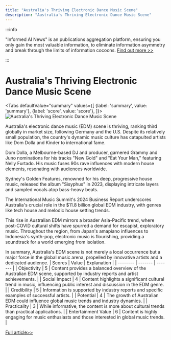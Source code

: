```yaml
---
title: "Australia's Thriving Electronic Dance Music Scene"
description: "Australia's Thriving Electronic Dance Music Scene"
---
```



:::info

"Informed AI News" is an publications aggregation platform, ensuring you only gain the most valuable information, to eliminate information asymmetry and break through the limits of information cocoons.  [Find out more >>](/)

:::

# Australia's Thriving Electronic Dance Music Scene


<Tabs
	defaultValue="summary"
	values={[
	{label: 'summary', value: 'summary'},
	{label: 'score', value: 'score'},
]}>
<TabItem value="summary">
<img
  src="https://image.informedainews.com/2024/06/Ent-vNu-1717900508-0.jpg"
  alt="Australia's Thriving Electronic Dance Music Scene"
/>



Australia's electronic dance music (EDM) scene is thriving, ranking third globally in market size, following Germany and the U.S. Despite its relatively small population, the country's dynamic music culture has catapulted artists like Dom Dolla and Kinder to international fame.

Dom Dolla, a Melbourne-based DJ and producer, garnered Grammy and Juno nominations for his tracks "New Gold" and "Eat Your Man," featuring Nelly Furtado. His music fuses 90s rave influences with modern house elements, resonating with audiences worldwide.

Sydney's Golden Features, renowned for his deep, progressive house music, released the album "Sisyphus" in 2023, displaying intricate layers and sampled vocals atop bass-heavy beats.

The International Music Summit's 2024 Business Report underscores Australia's crucial role in the $11.8 billion global EDM industry, with genres like tech house and melodic house setting trends.

This rise in Australian EDM mirrors a broader Asia-Pacific trend, where post-COVID cultural shifts have spurred a demand for escapist, exploratory music. Throughout the region, from Japan's amapiano influences to Indonesia's synth-pop, electronic music is flourishing, providing a soundtrack for a world emerging from isolation.

In summary, Australia's EDM scene is not merely a local occurrence but a major force in the global music arena, propelled by innovative artists and a dedicated audience.
</TabItem>
<TabItem value="score">
	| Scores     | Value   | Explanation |
	| -------- | ------- | ------- |
	| Objectivity  | 5    | Content provides a balanced overview of the Australian EDM scene, supported by industry reports and artist achievements.    |
	| Social Impact | 4     | Content highlights a significant cultural trend in music, influencing public interest and discussion in the EDM genre.    |
	| Credibility    | 5    | Information is supported by industry reports and specific examples of successful artists.    |
	| Potential    | 4    | The growth of Australian EDM could influence global music trends and industry dynamics.    |
	| Practicality    | 3    | While informative, the content is more about cultural trends than practical applications.    |
	| Entertainment Value    | 6    | Content is highly engaging for music enthusiasts and those interested in global music trends.    |
</TabItem>
</Tabs>

[Full article>>](https://asia.nikkei.com/Life-Arts/Arts/Electronic-dance-music-booms-Down-Under)
